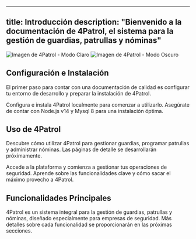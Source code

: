 
---
title: Introducción
description: "Bienvenido a la documentación de 4Patrol, el sistema para la gestión de guardias, patrullas y nóminas"
---

<img
  className="block dark:hidden"
  src="/images/hero-light.png"
  alt="Imagen de 4Patrol - Modo Claro"
/>
<img
  className="hidden dark:block"
  src="/images/hero-dark.png"
  alt="Imagen de 4Patrol - Modo Oscuro"
/>

## Configuración e Instalación

El primer paso para contar con una documentación de calidad es configurar tu entorno de desarrollo y preparar la instalación de 4Patrol.

<CardGroup cols={2}>
  <Card
    title="Instalar 4Patrol"
    icon="download"
    href="/docs/instalacion"
  >
    Configura e instala 4Patrol localmente para comenzar a utilizarlo.
  </Card>
  <Card
    title="Requisitos del Sistema"
    icon="server"
    href="/docs/requisitos"
  >
    Asegúrate de contar con Node.js v14 y Mysql 8 para una instalación óptima.
  </Card>
</CardGroup>

## Uso de 4Patrol

Descubre cómo utilizar 4Patrol para gestionar guardias, programar patrullas y administrar nóminas. Las páginas de detalle se desarrollarán próximamente.

<CardGroup cols={2}>
  <Card
    title="Iniciar Sesión"
    icon="sign-in-alt"
    href="/docs/iniciar-sesion"
  >
    Accede a la plataforma y comienza a gestionar tus operaciones de seguridad.
  </Card>
  <Card
    title="Explorar Funcionalidades"
    icon="cogs"
    href="/docs/funcionalidades"
  >
    Aprende sobre las funcionalidades clave y cómo sacar el máximo provecho a 4Patrol.
  </Card>
</CardGroup>

## Funcionalidades Principales

4Patrol es un sistema integral para la gestión de guardias, patrullas y nóminas, diseñado especialmente para empresas de seguridad. Más detalles sobre cada funcionalidad se proporcionarán en las próximas secciones.
